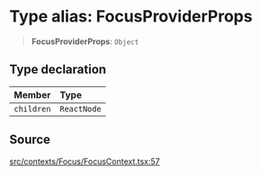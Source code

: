 # Type alias: FocusProviderProps

> **FocusProviderProps**: `Object`

## Type declaration

| Member | Type |
| :------ | :------ |
| `children` | `ReactNode` |

## Source

[src/contexts/Focus/FocusContext.tsx:57](https://github.com/gpbl/react-day-picker/blob/56bfb649e/src/contexts/Focus/FocusContext.tsx#L57)
